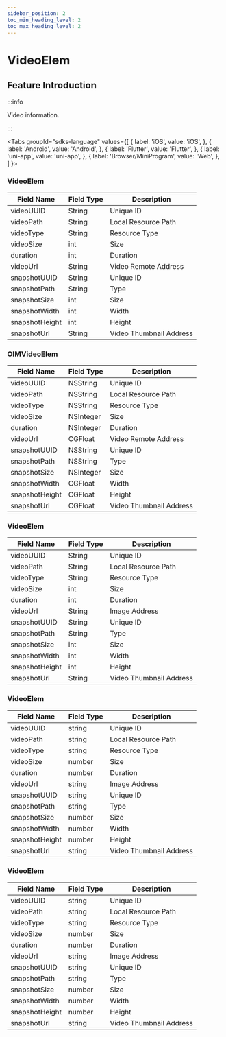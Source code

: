 ```yaml
---
sidebar_position: 2
toc_min_heading_level: 2
toc_max_heading_level: 2
---
```


# VideoElem

## Feature Introduction

:::info

Video information.

:::

<Tabs
groupId="sdks-language"
values={[
{ label: 'iOS', value: 'iOS', },
{ label: 'Android', value: 'Android', },
{ label: 'Flutter', value: 'Flutter', },
{ label: 'uni-app', value: 'uni-app', },
{ label: 'Browser/MiniProgram', value: 'Web', },
]
}>

<TabItem value="Flutter">

### VideoElem

| Field Name       | Field Type | Description         |
| ---------------- | ---------- | ------------------- |
| videoUUID        | String     | Unique ID           |
| videoPath        | String     | Local Resource Path |
| videoType        | String     | Resource Type       |
| videoSize        | int        | Size                |
| duration         | int        | Duration            |
| videoUrl         | String     | Video Remote Address|
| snapshotUUID     | String     | Unique ID           |
| snapshotPath     | String     | Type                |
| snapshotSize     | int        | Size                |
| snapshotWidth    | int        | Width               |
| snapshotHeight   | int        | Height              |
| snapshotUrl      | String     | Video Thumbnail Address|

</TabItem>

<TabItem value="iOS">

### OIMVideoElem

| Field Name       | Field Type  | Description         |
| ---------------- | ----------- | ------------------- |
| videoUUID        | NSString    | Unique ID           |
| videoPath        | NSString    | Local Resource Path |
| videoType        | NSString    | Resource Type       |
| videoSize        | NSInteger   | Size                |
| duration         | NSInteger   | Duration            |
| videoUrl         | CGFloat     | Video Remote Address|
| snapshotUUID     | NSString    | Unique ID           |
| snapshotPath     | NSString    | Type                |
| snapshotSize     | NSInteger   | Size                |
| snapshotWidth    | CGFloat     | Width               |
| snapshotHeight   | CGFloat     | Height              |
| snapshotUrl      | CGFloat     | Video Thumbnail Address|

</TabItem>

<TabItem value="Android">

### VideoElem

| Field Name       | Field Type | Description         |
| ---------------- | ---------- | ------------------- |
| videoUUID        | String     | Unique ID           |
| videoPath        | String     | Local Resource Path |
| videoType        | String     | Resource Type       |
| videoSize        | int        | Size                |
| duration         | int        | Duration            |
| videoUrl         | String     | Image Address       |
| snapshotUUID     | String     | Unique ID           |
| snapshotPath     | String     | Type                |
| snapshotSize     | int        | Size                |
| snapshotWidth    | int        | Width               |
| snapshotHeight   | int        | Height              |
| snapshotUrl      | String     | Video Thumbnail Address|

</TabItem>

<TabItem value="Web">

### VideoElem

| Field Name       | Field Type | Description         |
| ---------------- | ---------- | ------------------- |
| videoUUID        | string     | Unique ID           |
| videoPath        | string     | Local Resource Path |
| videoType        | string     | Resource Type       |
| videoSize        | number     | Size                |
| duration         | number     | Duration            |
| videoUrl         | string     | Image Address       |
| snapshotUUID     | string     | Unique ID           |
| snapshotPath     | string     | Type                |
| snapshotSize     | number     | Size                |
| snapshotWidth    | number     | Width               |
| snapshotHeight   | number     | Height              |
| snapshotUrl      | string     | Video Thumbnail Address|

</TabItem>

<TabItem value="uni-app">

### VideoElem

| Field Name       | Field Type | Description         |
| ---------------- | ---------- | ------------------- |
| videoUUID        | string     | Unique ID           |
| videoPath        | string     | Local Resource Path |
| videoType        | string     | Resource Type       |
| videoSize        | number     | Size                |
| duration         | number     | Duration            |
| videoUrl         | string     | Image Address       |
| snapshotUUID     | string     | Unique ID           |
| snapshotPath     | string     | Type                |
| snapshotSize     | number     | Size                |
| snapshotWidth    | number     | Width               |
| snapshotHeight   | number     | Height              |
| snapshotUrl      | string     | Video Thumbnail Address|

</TabItem>

</Tabs>